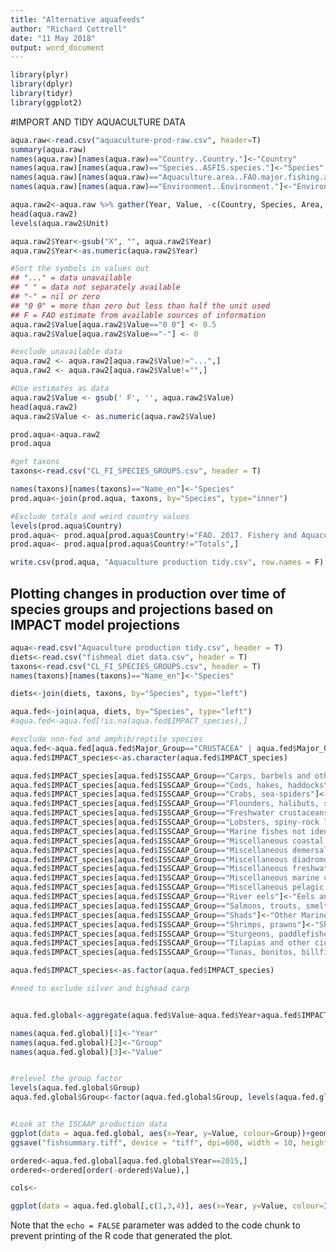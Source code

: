 ```yaml
---
title: "Alternative aquafeeds"
author: "Richard Cottrell"
date: "11 May 2018"
output: word_document
---
```


```r
library(plyr)
library(dplyr)
library(tidyr)
library(ggplot2)

```

#IMPORT AND TIDY AQUACULTURE DATA

```r

aqua.raw<-read.csv("aquaculture-prod-raw.csv", header=T)
summary(aqua.raw)
names(aqua.raw)[names(aqua.raw)=="Country..Country."]<-"Country"
names(aqua.raw)[names(aqua.raw)=="Species..ASFIS.species."]<-"Species"
names(aqua.raw)[names(aqua.raw)=="Aquaculture.area..FAO.major.fishing.area."]<-"Area"
names(aqua.raw)[names(aqua.raw)=="Environment..Environment."]<-"Environment"

aqua.raw2<-aqua.raw %>% gather(Year, Value, -c(Country, Species, Area, Environment, Unit))
head(aqua.raw2)
levels(aqua.raw2$Unit)

aqua.raw2$Year<-gsub("X", "", aqua.raw2$Year)
aqua.raw2$Year<-as.numeric(aqua.raw2$Year)

#Sort the symbols in values out
## "..." = data unavailable
## " " = data not separately available
## "-" = nil or zero
## "0 0" = more than zero but less than half the unit used
## F = FAO estimate from available sources of information
aqua.raw2$Value[aqua.raw2$Value=="0 0"] <- 0.5
aqua.raw2$Value[aqua.raw2$Value=="-"] <- 0

#exclude unavailable data
aqua.raw2 <- aqua.raw2[aqua.raw2$Value!="...",]
aqua.raw2 <- aqua.raw2[aqua.raw2$Value!="",]

#Use estimates as data
aqua.raw2$Value <- gsub(' F', '', aqua.raw2$Value)
head(aqua.raw2)
aqua.raw2$Value <- as.numeric(aqua.raw2$Value)

prod.aqua<-aqua.raw2
prod.aqua

#get taxons
taxons<-read.csv("CL_FI_SPECIES_GROUPS.csv", header = T)

names(taxons)[names(taxons)=="Name_en"]<-"Species"
prod.aqua<-join(prod.aqua, taxons, by="Species", type="inner")

#Exclude totals and weird country values
levels(prod.aqua$Country)
prod.aqua<- prod.aqua[prod.aqua$Country!="FAO. 2017. Fishery and Aquaculture Statistics. Global aquaculture production 1950-2015 (FishstatJ). In: FAO Fisheries and Aquaculture Department [online]. Rome. Updated 2017. www.fao.org/fishery/statistics/software/fishstatj/en",]
prod.aqua<- prod.aqua[prod.aqua$Country!="Totals",]

write.csv(prod.aqua, "Aquaculture production tidy.csv", row.names = F)

```

## Plotting changes in production over time of species groups and projections based on IMPACT model projections

```r

aqua<-read.csv("Aquaculture production tidy.csv", header = T)
diets<-read.csv("fishmeal diet data.csv", header = T)
taxons<-read.csv("CL_FI_SPECIES_GROUPS.csv", header = T)
names(taxons)[names(taxons)=="Name_en"]<-"Species"

diets<-join(diets, taxons, by="Species", type="left")

aqua.fed<-join(aqua, diets, by="Species", type="left")
#aqua.fed<-aqua.fed[!is.na(aqua.fed$IMPACT_species),]

#exclude non-fed and amphib/reptile species
aqua.fed<-aqua.fed[aqua.fed$Major_Group=="CRUSTACEA" | aqua.fed$Major_Group=="PISCES",]
aqua.fed$IMPACT_species<-as.character(aqua.fed$IMPACT_species)

aqua.fed$IMPACT_species[aqua.fed$ISSCAAP_Group=="Carps, barbels and other cyprinids"]<-"Carp"
aqua.fed$IMPACT_species[aqua.fed$ISSCAAP_Group=="Cods, hakes, haddocks"]<-"Major demersal"
aqua.fed$IMPACT_species[aqua.fed$ISSCAAP_Group=="Crabs, sea-spiders"]<-"Crustaceans"
aqua.fed$IMPACT_species[aqua.fed$ISSCAAP_Group=="Flounders, halibuts, soles"]<-"Major demersal" #check
aqua.fed$IMPACT_species[aqua.fed$ISSCAAP_Group=="Freshwater crustaceans"]<-"Crustaceans"
aqua.fed$IMPACT_species[aqua.fed$ISSCAAP_Group=="Lobsters, spiny-rock lobsters"]<-"Crustaceans"
aqua.fed$IMPACT_species[aqua.fed$ISSCAAP_Group=="Marine fishes not identified"]<-"Other marine"
aqua.fed$IMPACT_species[aqua.fed$ISSCAAP_Group=="Miscellaneous coastal fishes"]<-"Other marine"
aqua.fed$IMPACT_species[aqua.fed$ISSCAAP_Group=="Miscellaneous demersal fishes"]<-"Other marine"
aqua.fed$IMPACT_species[aqua.fed$ISSCAAP_Group=="Miscellaneous diadromous fishes"]<-"Other freshwater"
aqua.fed$IMPACT_species[aqua.fed$ISSCAAP_Group=="Miscellaneous freshwater fishes"]<-"Other freshwater"
aqua.fed$IMPACT_species[aqua.fed$ISSCAAP_Group=="Miscellaneous marine crustaceans"]<-"Crustaceans"
aqua.fed$IMPACT_species[aqua.fed$ISSCAAP_Group=="Miscellaneous pelagic fishes"]<-"Other pelagic"
aqua.fed$IMPACT_species[aqua.fed$ISSCAAP_Group=="River eels"]<-"Eels and Sturgeon"
aqua.fed$IMPACT_species[aqua.fed$ISSCAAP_Group=="Salmons, trouts, smelts"]<-"Salmon"
aqua.fed$IMPACT_species[aqua.fed$ISSCAAP_Group=="Shads"]<-"Other Marine"
aqua.fed$IMPACT_species[aqua.fed$ISSCAAP_Group=="Shrimps, prawns"]<-"Shrimp"
aqua.fed$IMPACT_species[aqua.fed$ISSCAAP_Group=="Sturgeons, paddlefishes"]<-"Eels and Sturgeon"
aqua.fed$IMPACT_species[aqua.fed$ISSCAAP_Group=="Tilapias and other cichlids"]<-"Tilapia"
aqua.fed$IMPACT_species[aqua.fed$ISSCAAP_Group=="Tunas, bonitos, billfishes"]<-"Tuna"

aqua.fed$IMPACT_species<-as.factor(aqua.fed$IMPACT_species)

#need to exclude silver and bighead carp


aqua.fed.global<-aggregate(aqua.fed$Value~aqua.fed$Year+aqua.fed$IMPACT_species,FUN=sum)

names(aqua.fed.global)[1]<-"Year"
names(aqua.fed.global)[2]<-"Group"
names(aqua.fed.global)[3]<-"Value"


#relevel the group factor
levels(aqua.fed.global$Group)
aqua.fed.global$Group<-factor(aqua.fed.global$Group, levels(aqua.fed.global$Group)[c(1,10,9,11)])


#Look at the ISCAAP production data
ggplot(data = aqua.fed.global, aes(x=Year, y=Value, colour=Group))+geom_line()
ggsave("fishsummary.tiff", device = "tiff", dpi=600, width = 10, height = 6)

ordered<-aqua.fed.global[aqua.fed.global$Year==2015,]
ordered<-ordered[order(-ordered$Value),]

cols<-

ggplot(data = aqua.fed.global[,c(1,3,4)], aes(x=Year, y=Value, colour=IMPACT_species))+geom_line()

```

Note that the `echo = FALSE` parameter was added to the code chunk to prevent printing of the R code that generated the plot.
